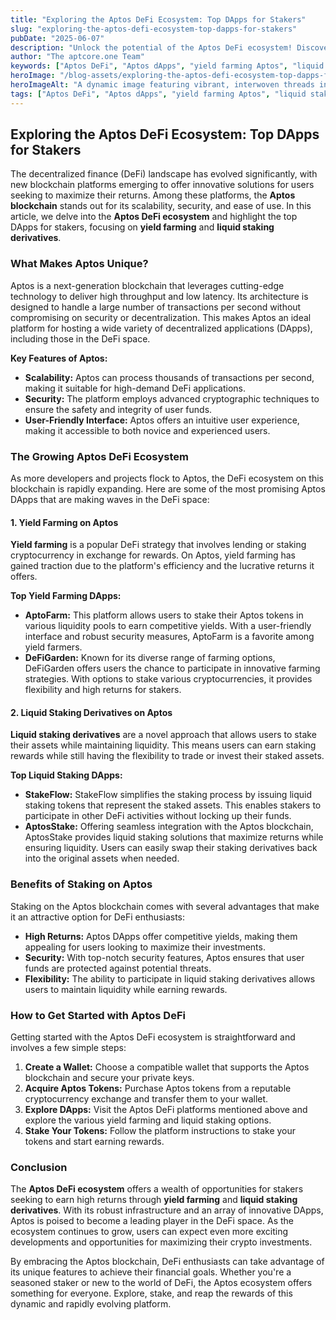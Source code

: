 ```yaml
---
title: "Exploring the Aptos DeFi Ecosystem: Top DApps for Stakers"
slug: "exploring-the-aptos-defi-ecosystem-top-dapps-for-stakers"
pubDate: "2025-06-07"
description: "Unlock the potential of the Aptos DeFi ecosystem! Discover top DApps for yield farming and liquid staking, maximizing returns while enjoying robust security and flexibility."
author: "The aptcore.one Team"
keywords: ["Aptos DeFi", "Aptos dApps", "yield farming Aptos", "liquid staking derivatives"]
heroImage: "/blog-assets/exploring-the-aptos-defi-ecosystem-top-dapps-for-stakers.png"
heroImageAlt: "A dynamic image featuring vibrant, interwoven threads in various bright colors, swirling and converging towards a central point at the top. The threads glow softly, creating a radiant apex that emits a warm light, suggesting a sense of unity and energy. The background is dark, enhancing the luminous effect of the threads."
tags: ["Aptos DeFi", "Aptos dApps", "yield farming Aptos", "liquid staking derivatives"]
---
```


## Exploring the Aptos DeFi Ecosystem: Top DApps for Stakers

The decentralized finance (DeFi) landscape has evolved significantly, with new blockchain platforms emerging to offer innovative solutions for users seeking to maximize their returns. Among these platforms, the **Aptos blockchain** stands out for its scalability, security, and ease of use. In this article, we delve into the **Aptos DeFi ecosystem** and highlight the top DApps for stakers, focusing on **yield farming** and **liquid staking derivatives**.

### What Makes Aptos Unique?

Aptos is a next-generation blockchain that leverages cutting-edge technology to deliver high throughput and low latency. Its architecture is designed to handle a large number of transactions per second without compromising on security or decentralization. This makes Aptos an ideal platform for hosting a wide variety of decentralized applications (DApps), including those in the DeFi space.

**Key Features of Aptos:**

- **Scalability:** Aptos can process thousands of transactions per second, making it suitable for high-demand DeFi applications.
- **Security:** The platform employs advanced cryptographic techniques to ensure the safety and integrity of user funds.
- **User-Friendly Interface:** Aptos offers an intuitive user experience, making it accessible to both novice and experienced users.

### The Growing Aptos DeFi Ecosystem

As more developers and projects flock to Aptos, the DeFi ecosystem on this blockchain is rapidly expanding. Here are some of the most promising Aptos DApps that are making waves in the DeFi space:

#### 1. Yield Farming on Aptos

**Yield farming** is a popular DeFi strategy that involves lending or staking cryptocurrency in exchange for rewards. On Aptos, yield farming has gained traction due to the platform's efficiency and the lucrative returns it offers.

**Top Yield Farming DApps:**

- **AptoFarm:** This platform allows users to stake their Aptos tokens in various liquidity pools to earn competitive yields. With a user-friendly interface and robust security measures, AptoFarm is a favorite among yield farmers.
- **DeFiGarden:** Known for its diverse range of farming options, DeFiGarden offers users the chance to participate in innovative farming strategies. With options to stake various cryptocurrencies, it provides flexibility and high returns for stakers.

#### 2. Liquid Staking Derivatives on Aptos

**Liquid staking derivatives** are a novel approach that allows users to stake their assets while maintaining liquidity. This means users can earn staking rewards while still having the flexibility to trade or invest their staked assets.

**Top Liquid Staking DApps:**

- **StakeFlow:** StakeFlow simplifies the staking process by issuing liquid staking tokens that represent the staked assets. This enables stakers to participate in other DeFi activities without locking up their funds.
- **AptosStake:** Offering seamless integration with the Aptos blockchain, AptosStake provides liquid staking solutions that maximize returns while ensuring liquidity. Users can easily swap their staking derivatives back into the original assets when needed.

### Benefits of Staking on Aptos

Staking on the Aptos blockchain comes with several advantages that make it an attractive option for DeFi enthusiasts:

- **High Returns:** Aptos DApps offer competitive yields, making them appealing for users looking to maximize their investments.
- **Security:** With top-notch security features, Aptos ensures that user funds are protected against potential threats.
- **Flexibility:** The ability to participate in liquid staking derivatives allows users to maintain liquidity while earning rewards.

### How to Get Started with Aptos DeFi

Getting started with the Aptos DeFi ecosystem is straightforward and involves a few simple steps:

1. **Create a Wallet:** Choose a compatible wallet that supports the Aptos blockchain and secure your private keys.
2. **Acquire Aptos Tokens:** Purchase Aptos tokens from a reputable cryptocurrency exchange and transfer them to your wallet.
3. **Explore DApps:** Visit the Aptos DeFi platforms mentioned above and explore the various yield farming and liquid staking options.
4. **Stake Your Tokens:** Follow the platform instructions to stake your tokens and start earning rewards.

### Conclusion

The **Aptos DeFi ecosystem** offers a wealth of opportunities for stakers seeking to earn high returns through **yield farming** and **liquid staking derivatives**. With its robust infrastructure and an array of innovative DApps, Aptos is poised to become a leading player in the DeFi space. As the ecosystem continues to grow, users can expect even more exciting developments and opportunities for maximizing their crypto investments.

By embracing the Aptos blockchain, DeFi enthusiasts can take advantage of its unique features to achieve their financial goals. Whether you're a seasoned staker or new to the world of DeFi, the Aptos ecosystem offers something for everyone. Explore, stake, and reap the rewards of this dynamic and rapidly evolving platform.